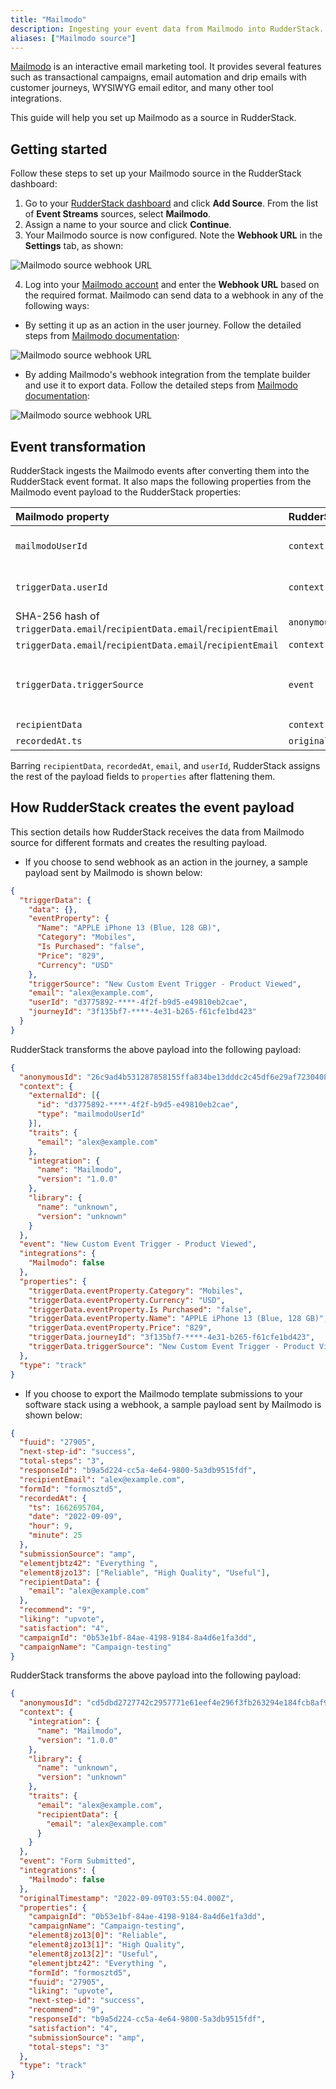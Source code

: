 ```yaml
---
title: "Mailmodo"
description: Ingesting your event data from Mailmodo into RudderStack.
aliases: ["Mailmodo source"]
---
```


[Mailmodo](https://www.mailmodo.com/) is an interactive email marketing tool. It provides several features such as transactional campaigns, email automation and drip emails with customer journeys, WYSIWYG email editor, and many other tool integrations.

This guide will help you set up Mailmodo as a source in RudderStack.

## Getting started

Follow these steps to set up your Mailmodo source in the RudderStack dashboard:

1. Go to your [RudderStack dashboard](https://app.rudderstack.com/) and click **Add Source**. From the list of **Event Streams** sources, select **Mailmodo**.
2. Assign a name to your source and click **Continue**.
3. Your Mailmodo source is now configured. Note the **Webhook URL** in the **Settings** tab, as shown:

<img src="../../../assets/event-stream-sources/Mailmodo-2.png" alt="Mailmodo source webhook URL" />

4. Log into your <a href="https://manage.mailmodo.com/auth/logi">Mailmodo account</a> and enter the **Webhook URL** based on the required format. Mailmodo can send data to a webhook in any of the following ways:    

- By setting it up as an action in the user journey. Follow the detailed steps from [Mailmodo documentation](https://support.mailmodo.com/support/solutions/articles/84000365396-send-webhook-as-an-action-in-the-journey):

<img src="../../../assets/event-stream-sources/webhook_url_1.png" alt="Mailmodo source webhook URL" />

- By adding Mailmodo's webhook integration from the template builder and use it to export data. Follow the detailed steps from [Mailmodo documentation](https://support.mailmodo.com/support/solutions/articles/84000351525-exporting-mailmodo-template-submissions-to-your-software-stack-using-webhook):

<img src="../../../assets/event-stream-sources/webhook_url_2.png" alt="Mailmodo source webhook URL" />

## Event transformation

RudderStack ingests the Mailmodo events after converting them into the RudderStack event format. It also maps the following properties from the Mailmodo event payload to the RudderStack properties:

| Mailmodo property  | RudderStack property| Notes |
| :------------------ | :------------- |:------------- |
| `mailmodoUserId`  | `context.externalId[0].type`    | Only when [the webhook is set up as an action in the user journey](https://support.mailmodo.com/support/solutions/articles/84000365396-send-webhook-as-an-action-in-the-journey). |
| `triggerData.userId`        | `context.externalId[0].value`        | Only when [the webhook is set up as an action in the user journey](https://support.mailmodo.com/support/solutions/articles/84000365396-send-webhook-as-an-action-in-the-journey). |
| SHA-256 hash of `triggerData.email`/`recipientData.email`/`recipientEmail` | `anonymousId`        | -|
| `triggerData.email`/`recipientData.email`/`recipientEmail` | `context.traits.email`        | -|
| `triggerData.triggerSource`     | `event`   | If `triggerData.triggerSource` is not present, the event name is sent as **Form Submitted**.  |
| `recipientData`    | `context.traits`  | - |
| `recordedAt.ts`     | `originalTimestamp`   |- |

<div class="infoBlock">
Barring <code class="inline-code">recipientData</code>, <code class="inline-code">recordedAt</code>, <code class="inline-code">email</code>, and <code class="inline-code">userId</code>, RudderStack assigns the rest of the payload fields to <code class="inline-code">properties</code> after flattening them.
</div>

## How RudderStack creates the event payload

This section details how RudderStack receives the data from Mailmodo source for different formats and creates the resulting payload.

- If you choose to send webhook as an action in the journey, a sample payload sent by Mailmodo is shown below:

```json
{
  "triggerData": {
    "data": {},
    "eventProperty": {
      "Name": "APPLE iPhone 13 (Blue, 128 GB)",
      "Category": "Mobiles",
      "Is Purchased": "false",
      "Price": "829",
      "Currency": "USD"
    },
    "triggerSource": "New Custom Event Trigger - Product Viewed",
    "email": "alex@example.com",
    "userId": "d3775892-****-4f2f-b9d5-e49810eb2cae",
    "journeyId": "3f135bf7-****-4e31-b265-f61cfe1bd423"
  }
}
```

RudderStack transforms the above payload into the following payload:

```json
{
  "anonymousId": "26c9ad4b531287858155ffa834be13dddc2c45df6e29af7230408953d732dd92",
  "context": {
    "externalId": [{
      "id": "d3775892-****-4f2f-b9d5-e49810eb2cae",
      "type": "mailmodoUserId"
    }],
    "traits": {
      "email": "alex@example.com"
    },
    "integration": {
      "name": "Mailmodo",
      "version": "1.0.0"
    },
    "library": {
      "name": "unknown",
      "version": "unknown"
    }
  },
  "event": "New Custom Event Trigger - Product Viewed",
  "integrations": {
    "Mailmodo": false
  },
  "properties": {
    "triggerData.eventProperty.Category": "Mobiles",
    "triggerData.eventProperty.Currency": "USD",
    "triggerData.eventProperty.Is Purchased": "false",
    "triggerData.eventProperty.Name": "APPLE iPhone 13 (Blue, 128 GB)",
    "triggerData.eventProperty.Price": "829",
    "triggerData.journeyId": "3f135bf7-****-4e31-b265-f61cfe1bd423",
    "triggerData.triggerSource": "New Custom Event Trigger - Product Viewed"
  },
  "type": "track"
}
```


- If you choose to export the Mailmodo template submissions to your software stack using a webhook, a sample payload sent by Mailmodo is shown below:

```json
{
  "fuuid": "27905",
  "next-step-id": "success",
  "total-steps": "3",
  "responseId": "b9a5d224-cc5a-4e64-9800-5a3db9515fdf",
  "recipientEmail": "alex@example.com",
  "formId": "formosztd5",
  "recordedAt": {
    "ts": 1662695704,
    "date": "2022-09-09",
    "hour": 9,
    "minute": 25
  },
  "submissionSource": "amp",
  "elementjbtz42": "Everything ",
  "element8jzo13": ["Reliable", "High Quality", "Useful"],
  "recipientData": {
    "email": "alex@example.com"
  },
  "recommend": "9",
  "liking": "upvote",
  "satisfaction": "4",
  "campaignId": "0b53e1bf-84ae-4198-9184-8a4d6e1fa3dd",
  "campaignName": "Campaign-testing"
}
```

RudderStack transforms the above payload into the following payload:

```json
{
  "anonymousId": "cd5dbd2727742c2957771e61eef4e296f3fb263294e184fcb8af98b7ccd372c7",
  "context": {
    "integration": {
      "name": "Mailmodo",
      "version": "1.0.0"
    },
    "library": {
      "name": "unknown",
      "version": "unknown"
    },
    "traits": {
      "email": "alex@example.com",
      "recipientData": {
        "email": "alex@example.com"
      }
    }
  },
  "event": "Form Submitted",
  "integrations": {
    "Mailmodo": false
  },
  "originalTimestamp": "2022-09-09T03:55:04.000Z",
  "properties": {
    "campaignId": "0b53e1bf-84ae-4198-9184-8a4d6e1fa3dd",
    "campaignName": "Campaign-testing",
    "element8jzo13[0]": "Reliable",
    "element8jzo13[1]": "High Quality",
    "element8jzo13[2]": "Useful",
    "elementjbtz42": "Everything ",
    "formId": "formosztd5",
    "fuuid": "27905",
    "liking": "upvote",
    "next-step-id": "success",
    "recommend": "9",
    "responseId": "b9a5d224-cc5a-4e64-9800-5a3db9515fdf",
    "satisfaction": "4",
    "submissionSource": "amp",
    "total-steps": "3"
  },
  "type": "track"
}
```
